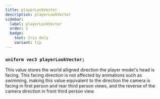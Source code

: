 ```yaml
---
title: playerLookVector
description: playerLookVector
sidebar:
  label: playerLookVector
  order: 1
  badge:
    text: Iris Only
    variant: tip
---
```


### `uniform vec3 playerLookVector;`

This value stores the world alligned direction the player model's head is facing. This facing direction is not affected by animations such as swimming, making this value equivalent to the direction the camera is facing in first person and rear third person views, and the reverse of the camera direction in front third person view.